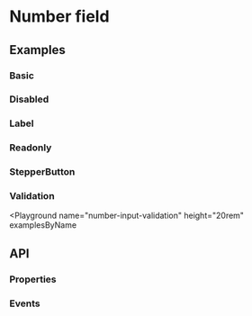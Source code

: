 
# Number field

## Examples

### Basic

<Playground name="number-input" examplesByName></Playground>

### Disabled

<Playground name="number-input-disabled" examplesByName></Playground>

### Label

<Playground name="number-input-label" examplesByName></Playground>

### Readonly

<Playground name="number-input-readonly" examplesByName></Playground>

### StepperButton

<Playground name="number-input-stepper-button" examplesByName></Playground>

### Validation

<Playground
  name="number-input-validation"
  height="20rem"
  examplesByName
></Playground>

## API

### Properties

<Props />

### Events

<Events />
